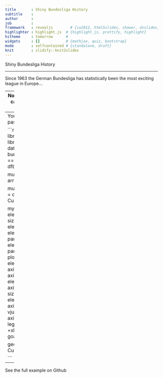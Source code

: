 ---
title       : Shiny Bundesliga History
subtitle    : 
author      : 
job         : 
framework   : revealjs        # {io2012, html5slides, shower, dzslides, ...}
highlighter : highlight.js  # {highlight.js, prettify, highlight}
hitheme     : tomorrow      # 
widgets     : []            # {mathjax, quiz, bootstrap}
mode        : selfcontained # {standalone, draft}
knit        : slidify::knit2slides
---
Shiny Bundesliga History

---



Since 1963 the German Bundesliga has statistically been the most exciting
league in Europe...

---
Now using data seen on 538.com, you too can examine a subset of clubs over this time peiod exploring:

Points Accumulated, 
Goals For, 
Goals Against, 
and Goal Difference...

---
You can explore the trends of Bundesligas past...

```{r, echo=1}


library("engsoccerdata")
library("tidyr")
library("dplyr")
library("ggplot2")
library("XML")
data(package="engsoccerdata")        
df <- bundesliga        
dfboth2 <- df[ which(df$home =="Borussia Dortmund"),]
 dfboth2 <- dfboth2 %>% 
                        
                        mutate(Gameno = dense_rank(date)) %>% 
                        arrange(Gameno) %>% 
                        
                        mutate(CumGF = cumsum(hgoal),
                               CumGA = cumsum(vgoal)) %>%
                        select(Gameno, CumGF, CumGA)

 mytheme <-  theme(
                        plot.title = element_text(hjust=0,vjust=1, size=rel(2.3)),
                        panel.background = element_blank(),
                        panel.grid.major.y = element_line(color="gray85"),
                        panel.grid.major.x = element_line(color="gray85"),
                        panel.grid.minor = element_blank(),
                        plot.background  = element_blank(),
                        text = element_text(color="gray20", size=10),
                        axis.text = element_text(size=rel(1.0)),
                        axis.text.x = element_text(color="gray20",size=rel(1.5)),
                        axis.text.y = element_text(color="gray20", size=rel(1.5)),
                        axis.title.x = element_text(size=rel(1.5), vjust=0),
                        axis.title.y = element_text(size=rel(1.5), vjust=1),
                        axis.ticks.y = element_blank(),
                        axis.ticks.x = element_blank(),
                        legend.position = "none"
                )
 ggplot() +xlab("Game number") + 
                                        ylab("Cumulative goals scored") +
                                        
                                        
                                        geom_line(data=dfboth2, aes(Gameno, CumGF, lwd=1.1, color="red")   )
                                        
                                       
```

---
See the full example on Github


